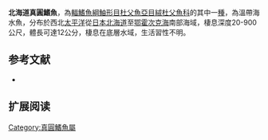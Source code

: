 {{Speciesbox
| name = 北海道真圓鰭魚
| image = 
| image_width = 250px
| status = NE
| status_system = IUCN3.1
| genus = Eumicrotremus
| species = asperrimus
| authority = [[Tanaka|Tanaka]], 1912
| synonyms = *''Cyclolumpus asperrimus,Tanaka, 1912''
*''Eumicrotremus birulai,Popov, 1928''
}}

'''北海道真圓鰭魚'''，為[[輻鰭魚綱|輻鰭魚綱]][[鮋形目|鮋形目]][[杜父魚亞目|杜父魚亞目]][[絨杜父魚科|絨杜父魚科]]的其中一[[種|種]]，為溫帶海水魚，分布於西北[[太平洋|太平洋]]從[[日本|日本]][[北海道|北海道]]至[[鄂霍次克海|鄂霍次克海]]南部海域，棲息深度20-900公尺，體長可達12公分，棲息在底層水域，生活習性不明。
==参考文献==
*{{FishBase_species|genus=Eumicrotremus|species=asperrimus|year=2014|month=5}}

== 扩展阅读 ==
{{refbegin}}
{{wikispecies-inline|Eumicrotremus asperrimus|北海道真圓鰭魚}}
{{refend}}

{{Wikispecies|Eumicrotremus asperrimus}}
{{Taxonbar|from=Q2042588}}

[[Category:真圓鰭魚屬|Category:真圓鰭魚屬]]


{{魚類小作品}}